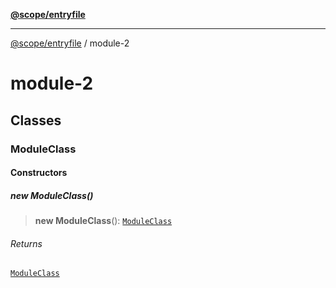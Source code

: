 [**@scope/entryfile**](README.mdx)

***

[@scope/entryfile](modules.mdx) / module-2

# module-2

## Classes

### ModuleClass

#### Constructors

##### new ModuleClass()

> **new ModuleClass**(): [`ModuleClass`](module-2.mdx#moduleclass)

###### Returns

[`ModuleClass`](module-2.mdx#moduleclass)
